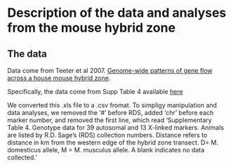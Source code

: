 # Description of the data and analyses from the mouse hybrid zone

## The data 
Data come from Teeter et al 2007. [Genome-wide patterns of gene flow across a house mouse hybrid zone](http://genome.cshlp.org/content/18/1/67).  
  
Specifically, the data come from Supp Table 4 available [here](http://genome.cshlp.org/content/suppl/2007/11/19/gr.6757907.DC1/TeeterSuppTable4.xls)

We converted this .xls file to a .csv fromat. To simpligy manipulation and data analyses, we removed the '#' before RDS, added 'chr' before each marker number,  and  removed the first line, which read 'Supplementary Table 4. Genotype data for 39 autosomal and 13 X-linked markers.  Animals are listed by R.D. Sage's (RDS) collection numbers. Distance refers to distance in km from the western edge of the hybrid zone transect.  D= M. domesticus allele, M = M. musculus allele.  A blank indicates no data collected.'
